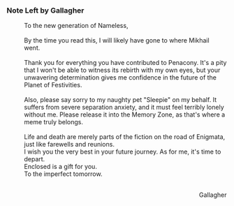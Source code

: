 ===Note Left by Gallagher===
:To the new generation of Nameless,
:<br />By the time you read this, I will likely have gone to where Mikhail went.
:<br />Thank you for everything you have contributed to Penacony. It's a pity that I won't be able to witness its rebirth with my own eyes, but your unwavering determination gives me confidence in the future of the Planet of Festivities.
:<br />Also, please say sorry to my naughty pet "Sleepie" on my behalf. It suffers from severe separation anxiety, and it must feel terribly lonely without me. Please release it into the Memory Zone, as that's where a meme truly belongs.
:<br />Life and death are merely parts of the fiction on the road of Enigmata, just like farewells and reunions.
:I wish you the very best in your future journey. As for me, it's time to depart.
:Enclosed is a gift for you.
:To the imperfect tomorrow.
:<br /><div align="right">Gallagher</div>
